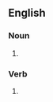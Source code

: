 {{also|puķes|puķēs}}

==English==

===Noun===
{{head|en|noun plural form}}

# {{plural of|puke|lang=en}}

===Verb===
{{head|en|verb form}}

# {{en-third-person singular of|puke}}